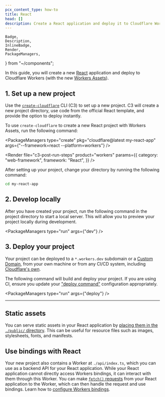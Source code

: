 ```yaml
---
pcx_content_type: how-to
title: React
head: []
description: Create a React application and deploy it to Cloudflare Workers with Workers Assets.
---
```


	Badge,
	Description,
	InlineBadge,
	Render,
	PackageManagers,
} from "~/components";

In this guide, you will create a new [React](https://react.dev/) application and deploy to Cloudflare Workers (with the new [<InlineBadge preset="beta" /> Workers Assets](/workers/static-assets/)).

## 1. Set up a new project

Use the [`create-cloudflare`](https://www.npmjs.com/package/create-cloudflare) CLI (C3) to set up a new project. C3 will create a new project directory, use code from the official React template, and provide the option to deploy instantly.

To use `create-cloudflare` to create a new React project with <InlineBadge preset="beta" /> Workers Assets, run the following command:

<PackageManagers
	type="create"
	pkg="cloudflare@latest my-react-app"
	args={"--framework=react --platform=workers"}
/>

<Render
	file="c3-post-run-steps"
	product="workers"
	params={{
		category: "web-framework",
		framework: "React",
	}}
/>

After setting up your project, change your directory by running the following command:

```sh
cd my-react-app
```

## 2. Develop locally

After you have created your project, run the following command in the project directory to start a local server. This will allow you to preview your project locally during development.

<PackageManagers type="run" args={"dev"} />

## 3. Deploy your project

Your project can be deployed to a `*.workers.dev` subdomain or a [Custom Domain](/workers/configuration/routing/custom-domains/), from your own machine or from any CI/CD system, including [Cloudflare's own](/workers/ci-cd/builds/).

The following command will build and deploy your project. If you are using CI, ensure you update your ["deploy command"](/workers/ci-cd/builds/configuration/#build-settings) configuration appropriately.

<PackageManagers type="run" args={"deploy"} />

---

## Static assets

You can serve static assets in your React application by [placing them in the `./public/` directory](https://vite.dev/guide/assets#the-public-directory). This can be useful for resource files such as images, stylesheets, fonts, and manifests.

<Render file="workers-assets-routing-summary" />

## Use bindings with React

Your new project also contains a Worker at `./api/index.ts`, which you can use as a backend API for your React application. While your React application cannot directly access Workers bindings, it can interact with them through this Worker. You can make [`fetch()` requests](/workers/runtime-apis/fetch/) from your React application to the Worker, which can then handle the request and use bindings. Learn how to [configure Workers bindings](/workers/runtime-apis/bindings/).
